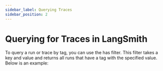 ```yaml
---
sidebar_label: Querying Traces
sidebar_position: 2
---
```


# Querying for Traces in LangSmith
To query a run or trace by tag, you can use the has filter. This filter takes a key and value and returns all runs that have a tag with the specified value. Below is an example: